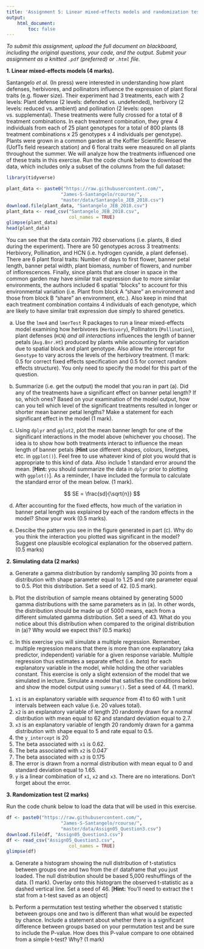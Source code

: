 ```yaml
---
title: 'Assignment 5: Linear mixed-effects models and randomization tests (8 marks)'
output:
    html_document:
        toc: false
---
```


*To submit this assignment, upload the full document on blackboard,
including the original questions, your code, and the output. Submit
your assignment as a knitted `.pdf` (preferred) or `.html` file.*

**1.  Linear mixed-effects models (4 marks).**

Santangelo _et al._ (In press) were interested in understanding how plant defenses, herbivores,
and pollinators influence the expression of plant floral traits (e.g. flower size). Their experiment
had 3 treatments, each with 2 levels: Plant defense (2 levels: defended vs. undefended), herbivory
(2 levels: reduced vs. ambient) and pollination (2 levels: open vs. supplemental). These treatments
were fully crossed for a total of 8 treatment combinations. In each treatment combination, they grew 
4 individuals from each of 25 plant genotypes for a total of 800 plants (8 treatment combinations x 
25 genotypes x 4 individuals per genotype). Plants were grown in a common garden at the Koffler 
Scientific Reserve (UofTs field research station) and 6 floral traits were measured on all plants 
throughout the summer. We will analyze how the treatments influenced one of these traits in this 
exercise. Run the code chunk below to download the data, which includes only a subset of the columns 
from the full dataset:
    
```r
library(tidyverse)

plant_data <- paste0("https://raw.githubusercontent.com/",
                    "James-S-Santangelo/rcourse/",
                    "master/data/Santangelo_JEB_2018.csv")
download.file(plant_data, "Santangelo_JEB_2018.csv")
plant_data <- read_csv("Santangelo_JEB_2018.csv", 
                       col_names = TRUE)
glimpse(plant_data)
head(plant_data)
```

You can see that the data contain 792 observations (i.e. plants, 8 died during the experiment). There are 50 
genotypes across 3 treatments: Herbivory, Pollination, and HCN (i.e. hydrogen cyanide, a plant defense). There
are 6 plant floral traits: Number of days to first flower, banner petal length, banner petal width, plant biomass, 
number of flowers, and number of inflorescences. Finally, since plants that are closer in space in the common
garden may have similar trait expression due to more similar environments, the authors included 6 spatial "blocks" to 
account for this environmental variation (i.e. Plant from block A "share" an environment and those from block B
"share" an environment, etc.). Also keep in mind that each treatment combination contains 4 individuals of each
genotype, which are likely to have similar trait expression due simply to shared genetics.
    
(a) Use the `lme4` and `lmerTest` R packages to run a linear mixed-effects model examining how herbivores (`Herbivory`), Pollinators (`Pollination`), 
plant defenses (`HCN`) _and all interactions_ influences the length of banner petals (`Avg.Bnr.Ht`) produced by
plants while accounting for variation due to spatial block and plant genotype. Also allow the intercept for `Genotype` to vary across the levels of the herbivory treatment. (1 mark: 0.5 for correct fixed effects specification and 0.5 for correct random effects structure). You only need to specify the model for this part of the question.

(b) Summarize (i.e. get the output) the model that you ran in part (a). Did any of the treatments have a significant effect on banner petal length? If so, which ones? Based on your examination of the model output, how can you tell which level of the significant treatments resulted in longer or shorter mean banner petal lengths? Make a statement for each significant effect in the model (1 mark).

(c) Using `dplyr` and `gglot2`, plot the mean banner length for one of the significant interactions in the model above (whichever you choose). The idea is to show how both treatments interact to influence the mean length of banner petals (**Hint** use different shapes, colours, linetypes, etc. in `ggplot()`). Feel free to use whatever kind of plot you would that is appropriate to this kind of data. Also include 1 standard error around the mean. [**Hint:** you should summarize the data in `dplyr` prior to plotting with `ggplot()`]. As a reminder, I have included the formula to calculate the standard error of the mean below. (1 mark).

$$ SE = \frac{sd}{\sqrt{n}}  $$

(d) After accounting for the fixed effects, how much of the variation in banner petal length was explained by each of the random effects in the model? Show your work (0.5 marks). 

(e) Descibe the pattern you see in the figure generated in part (c). Why do you think the interaction you plotted was significant in the model? Suggest one plausible ecological explanation for the observed pattern. (0.5 marks)

**2. Simulating data (2 marks)**

(a) Generate a gamma distribution by randomly sampling 30 points from a distribution with shape parameter equal to 1.25 and rate parameter equal to 0.5. Plot this distribution. Set a seed of 42. (0.5 mark).

(b) Plot the distribution of sample means obtained by generating 5000 gamma distributions with the same parameters as in (a). In other words, the distribution should be made up of 5000 means, each from a different simulated gamma distribution. Set a seed of 43. What do you notice about this distribution when compared to the original distribution in (a)? Why would we expect this? (0.5 marks)

(c) In this exercise you will simulate a multiple regression. Remember, multiple regression means that there is more than one explanatory (aka predictor, independent) variable for a given response variable. Multiple regression thus estimates a separate effect (i.e. _beta_) for each explanatory variable in the model, while holding the other variables constant. This exercise is only a slight extension of the model that we simulated in lecture. Simulate a model that satisfies the conditions below and show the model output using `summary()`. Set a seed of 44. (1 mark).

1. `x1` is an explanatory variable with _sequence_ from 41 to 60 with 1 unit intervals between each value (i.e. 20 values total).
2. `x2` is an explanatory variable of length 20 randomly drawn for a normal distribution with mean equal to 62 and standard deviation equal to 2.7.
2. `x3` is an explanatory variable of length 20 randomly drawn for a gamma distribution with shape equal to 5 and rate equal to 0.5.
3. the `y_intercept` is 20
4. The beta associated with `x1` is 0.62.
5. The beta associated with `x2` is 0.047`
6. The beta associated with `x3` is 0.175
6. The error is drawn from a normal distribution with mean equal to 0 and standard deviation equal to 1.65.
7. `y` is a linear combination of `x1`, `x2` and `x3`. There are no interations. Don't forget about the error. 

**3. Randomization test (2 marks)**

Run the code chunk below to load the data that will be used in this exercise.

```r
df <- paste0("https://raw.githubusercontent.com/",
                    "James-S-Santangelo/rcourse/",
                    "master/data/Assign05_Question3.csv")
download.file(df, "Assign05_Question3.csv")
df <- read_csv("Assign05_Question3.csv", 
                       col_names = TRUE)
glimpse(df)
```

(a) Generate a histogram showing the null distribution of t-statistics between groups one and two from the `df` dataframe that you just loaded. The null distribution should be based 5,000 reshufflings of the data. (1 mark). Overlay onto this histogram the observed t-statistic as a dashed vertical line. Set a seed of 46. [**Hint:** You'll need to extract the t stat from a t-test saved as an object]

(b) Perform a permutation test testing whether the observed t statistic between groups one and two is different than what would be expected by chance. Include a statement about whether there is a significant difference between groups based on your permutation test and be sure to include the P-value. How does this P-value compare to one obtained from a simple t-test? Why? (1 mark)
